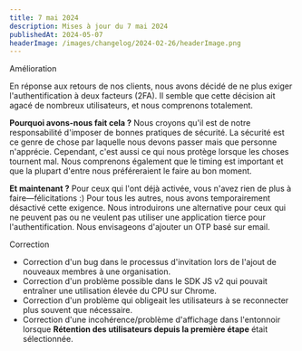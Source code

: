 ```yaml
---
title: 7 mai 2024
description: Mises à jour du 7 mai 2024
publishedAt: 2024-05-07
headerImage: /images/changelog/2024-02-26/headerImage.png
---
```


<Badge variant="noLink" className="m-0">
  <span>Amélioration</span>
</Badge>

En réponse aux retours de nos clients, nous avons décidé de ne plus exiger l'authentification à deux facteurs (2FA). Il semble que cette décision ait agacé de nombreux utilisateurs, et nous comprenons totalement.

**Pourquoi avons-nous fait cela ?**
Nous croyons qu'il est de notre responsabilité d'imposer de bonnes pratiques de sécurité. La sécurité est ce genre de chose par laquelle nous devons passer mais que personne n'apprécie. Cependant, c'est aussi ce qui nous protège lorsque les choses tournent mal.
Nous comprenons également que le timing est important et que la plupart d'entre nous préféreraient le faire au bon moment.

**Et maintenant ?**
Pour ceux qui l'ont déjà activée, vous n'avez rien de plus à faire—félicitations :)
Pour tous les autres, nous avons temporairement désactivé cette exigence. Nous introduirons une alternative pour ceux qui ne peuvent pas ou ne veulent pas utiliser une application tierce pour l'authentification. Nous envisageons d'ajouter un OTP basé sur email.


<Badge variant="noLink" className="m-0">
  <span>Correction</span>
</Badge>

- Correction d'un bug dans le processus d'invitation lors de l'ajout de nouveaux membres à une organisation.
- Correction d'un problème possible dans le SDK JS v2 qui pouvait entraîner une utilisation élevée du CPU sur Chrome.
- Correction d'un problème qui obligeait les utilisateurs à se reconnecter plus souvent que nécessaire.
- Correction d'une incohérence/problème d'affichage dans l'entonnoir lorsque **Rétention des utilisateurs depuis la première étape** était sélectionnée.
